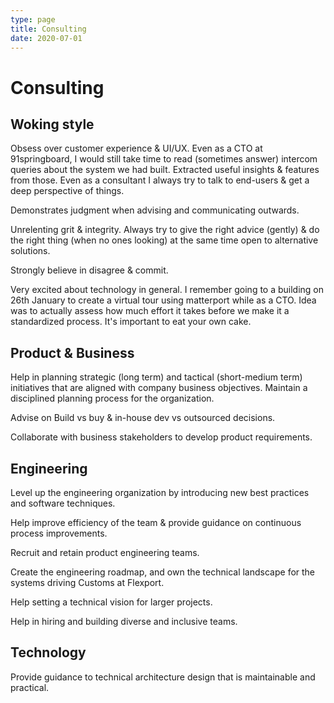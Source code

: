 ```yaml
---
type: page
title: Consulting
date: 2020-07-01
---
```



<Head>
  <title>Curriculum Vitae</title>
</Head>

# Consulting

## Woking style

Obsess over customer experience & UI/UX. Even as a CTO at 91springboard, I would still take time to read (sometimes answer) intercom queries about the system we had built. Extracted useful insights & features from those.
Even as a consultant I always try to talk to end-users & get a deep perspective of things.

Demonstrates judgment when advising and communicating outwards.

Unrelenting grit & integrity. Always try to give the right advice (gently) & do the right thing (when no ones looking) at the same time open
to alternative solutions.

Strongly believe in disagree & commit.

Very excited about technology in general. I remember going to a building on 26th January to create a virtual tour using matterport while as a CTO. Idea was to actually assess how much effort it takes before we make it a standardized process. It's important to eat your own cake.

## Product & Business

Help in planning strategic (long term) and tactical (short-medium term) initiatives that are aligned with
company business objectives. Maintain a disciplined planning process for the organization.

Advise on Build vs buy & in-house dev vs outsourced decisions.

Collaborate with business stakeholders to develop product requirements.


## Engineering

Level up the engineering organization by introducing new best practices and software techniques.

Help improve efficiency of the team & provide guidance on continuous process improvements. 

Recruit and retain product engineering teams.

Create the engineering roadmap, and own the technical landscape for the systems driving Customs at Flexport.

Help setting a technical vision for larger projects.

Help in hiring and building diverse and inclusive teams.

## Technology

Provide guidance to technical architecture design that is maintainable and practical.


